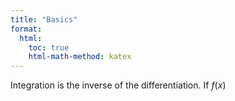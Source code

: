 ```yaml
---
title: "Basics"
format:
  html:
    toc: true
    html-math-method: katex
---
```


Integration is the inverse of the differentiation. If $f(x)$ 

